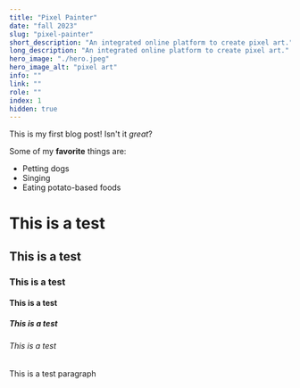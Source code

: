 ```yaml
---
title: "Pixel Painter"
date: "fall 2023"
slug: "pixel-painter"
short_description: "An integrated online platform to create pixel art."
long_description: "An integrated online platform to create pixel art."
hero_image: "./hero.jpeg"
hero_image_alt: "pixel art"
info: ""
link: ""
role: ""
index: 1
hidden: true
---
```


This is my first blog post! Isn't it *great*?

Some of my **favorite** things are:

* Petting dogs
* Singing
* Eating potato-based foods

# This is a test

## This is a test

### This is a test

#### This is a test

##### This is a test

###### This is a test

This is a test paragraph